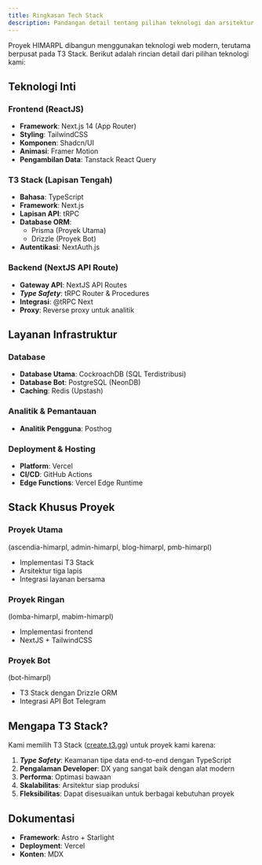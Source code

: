```yaml
---
title: Ringkasan Tech Stack
description: Pandangan detail tentang pilihan teknologi dan arsitektur HIMARPL
---
```


Proyek HIMARPL dibangun menggunakan teknologi web modern, terutama berpusat pada T3 Stack. Berikut adalah rincian detail dari pilihan teknologi kami:

## Teknologi Inti

### Frontend (ReactJS)

- **Framework**: Next.js 14 (App Router)
- **Styling**: TailwindCSS
- **Komponen**: Shadcn/UI
- **Animasi**: Framer Motion
- **Pengambilan Data**: Tanstack React Query

### T3 Stack (Lapisan Tengah)

- **Bahasa**: TypeScript
- **Framework**: Next.js
- **Lapisan API**: tRPC
- **Database ORM**:
  - Prisma (Proyek Utama)
  - Drizzle (Proyek Bot)
- **Autentikasi**: NextAuth.js

### Backend (NextJS API Route)

- **Gateway API**: NextJS API Routes
- **_Type Safety_**: tRPC Router & Procedures
- **Integrasi**: @tRPC Next
- **Proxy**: Reverse proxy untuk analitik

## Layanan Infrastruktur

### Database

- **Database Utama**: CockroachDB (SQL Terdistribusi)
- **Database Bot**: PostgreSQL (NeonDB)
- **Caching**: Redis (Upstash)

### Analitik & Pemantauan

- **Analitik Pengguna**: Posthog

### Deployment & Hosting

- **Platform**: Vercel
- **CI/CD**: GitHub Actions
- **Edge Functions**: Vercel Edge Runtime

## Stack Khusus Proyek

### Proyek Utama

(ascendia-himarpl, admin-himarpl, blog-himarpl, pmb-himarpl)

- Implementasi T3 Stack
- Arsitektur tiga lapis
- Integrasi layanan bersama

### Proyek Ringan

(lomba-himarpl, mabim-himarpl)

- Implementasi frontend
- NextJS + TailwindCSS

### Proyek Bot

(bot-himarpl)

- T3 Stack dengan Drizzle ORM
- Integrasi API Bot Telegram

## Mengapa T3 Stack?

Kami memilih T3 Stack ([create.t3.gg](https://create.t3.gg)) untuk proyek kami karena:

1. **_Type Safety_**: Keamanan tipe data end-to-end dengan TypeScript
2. **Pengalaman Developer**: DX yang sangat baik dengan alat modern
3. **Performa**: Optimasi bawaan
4. **Skalabilitas**: Arsitektur siap produksi
5. **Fleksibilitas**: Dapat disesuaikan untuk berbagai kebutuhan proyek

## Dokumentasi

- **Framework**: Astro + Starlight
- **Deployment**: Vercel
- **Konten**: MDX
